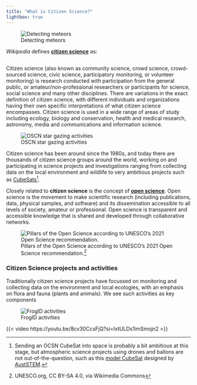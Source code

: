 ```yaml
---
title: "What is Citizen Science?"
lightbox: true
---
```


::: {.aside}
![Detecting meteors](assets/ocsn_meteors.png)
:::

_Wikipedia_ defines [**citizen science**](https://en.wikipedia.org/wiki/Citizen_science) as:

::: {.callout-note appearance="simple" icon=false}

##

Citizen science (also known as community science, crowd science, crowd-sourced science, civic science, participatory monitoring, or volunteer monitoring) is research conducted with participation from the general public, or amateur/non-professional researchers or participants for science, social science and many other disciplines. There are variations in the exact definition of citizen science, with different individuals and organizations having their own specific interpretations of what citizen science encompasses. Citizen science is used in a wide range of areas of study including ecology, biology and conservation, health and medical research, astronomy, media and communications and information science.
:::

::: {.aside}
![OSCN star gazing activities](assets/ocsn_astronomy.png)
:::

Citizen science has been around since the 1980s, and today there are thousands of citizen science groups around the world, working on and participating in science projects and investigations ranging from collecting data on the local environment and wildlife to very ambitious projects such as [CubeSats](https://csps.aerospace.org/sites/default/files/2021-08/Singh_CitizenSpace_03082019.pdf)[^1].

::: {.aside}
Closely related to **citizen science** is the concept of [**open science**](https://en.wikipedia.org/wiki/Open_science). Open science is the movement to make scientific research (including publications, data, physical samples, and software) and its dissemination accessible to all levels of society, amateur or professional. Open science is transparent and accessible knowledge that is shared and developed through collaborative networks.

![Pillars of the Open Science according to UNESCO's 2021 Open Science recommendation.[^2]](assets/UNESCO-Open_science-pillars-en.png)
:::

### Citizen Science projects and activities

Traditionally citizen science projects have focussed on monitoring and collecting data on the environment and local ecologies, with an emphasis on flora and fauna (plants and animals). We see such activities as key components 

::: {.aside}
![FrogID activities](assets/ocsn_frogid.png)
:::

{{< video https://youtu.be/8cv30CcsFjQ?si=IxtULDs1imSmojn2 >}}

[^1]: Sending an OCSN CubeSat into space is probably a bit ambitious at this stage, but atmospheric science projects using drones and ballons are not out-of-the-question, such as this [model CubeSat](https://learn.auststem.com.au/model-cubesat/) designed by [AustSTEM](https://learn.auststem.com.au).

[^2]: UNESCO.org, CC BY-SA 4.0, via Wikimedia Commons
